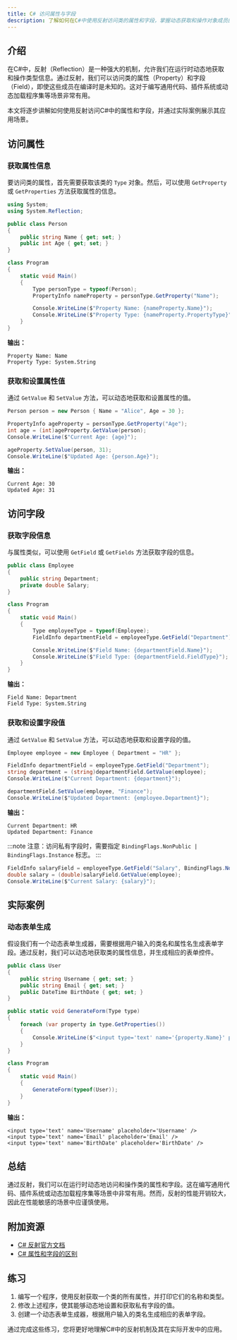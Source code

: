 ```yaml
---
title: C# 访问属性与字段
description: 了解如何在C#中使用反射访问类的属性和字段，掌握动态获取和操作对象成员的方法。
---
```


## 介绍

在C#中，反射（Reflection）是一种强大的机制，允许我们在运行时动态地获取和操作类型信息。通过反射，我们可以访问类的属性（Property）和字段（Field），即使这些成员在编译时是未知的。这对于编写通用代码、插件系统或动态加载程序集等场景非常有用。

本文将逐步讲解如何使用反射访问C#中的属性和字段，并通过实际案例展示其应用场景。

## 访问属性

### 获取属性信息

要访问类的属性，首先需要获取该类的 `Type` 对象。然后，可以使用 `GetProperty` 或 `GetProperties` 方法获取属性的信息。

```csharp
using System;
using System.Reflection;

public class Person
{
    public string Name { get; set; }
    public int Age { get; set; }
}

class Program
{
    static void Main()
    {
        Type personType = typeof(Person);
        PropertyInfo nameProperty = personType.GetProperty("Name");

        Console.WriteLine($"Property Name: {nameProperty.Name}");
        Console.WriteLine($"Property Type: {nameProperty.PropertyType}");
    }
}
```

**输出：**
```
Property Name: Name
Property Type: System.String
```

### 获取和设置属性值

通过 `GetValue` 和 `SetValue` 方法，可以动态地获取和设置属性的值。

```csharp
Person person = new Person { Name = "Alice", Age = 30 };

PropertyInfo ageProperty = personType.GetProperty("Age");
int age = (int)ageProperty.GetValue(person);
Console.WriteLine($"Current Age: {age}");

ageProperty.SetValue(person, 31);
Console.WriteLine($"Updated Age: {person.Age}");
```

**输出：**
```
Current Age: 30
Updated Age: 31
```

## 访问字段

### 获取字段信息

与属性类似，可以使用 `GetField` 或 `GetFields` 方法获取字段的信息。

```csharp
public class Employee
{
    public string Department;
    private double Salary;
}

class Program
{
    static void Main()
    {
        Type employeeType = typeof(Employee);
        FieldInfo departmentField = employeeType.GetField("Department");

        Console.WriteLine($"Field Name: {departmentField.Name}");
        Console.WriteLine($"Field Type: {departmentField.FieldType}");
    }
}
```

**输出：**
```
Field Name: Department
Field Type: System.String
```

### 获取和设置字段值

通过 `GetValue` 和 `SetValue` 方法，可以动态地获取和设置字段的值。

```csharp
Employee employee = new Employee { Department = "HR" };

FieldInfo departmentField = employeeType.GetField("Department");
string department = (string)departmentField.GetValue(employee);
Console.WriteLine($"Current Department: {department}");

departmentField.SetValue(employee, "Finance");
Console.WriteLine($"Updated Department: {employee.Department}");
```

**输出：**
```
Current Department: HR
Updated Department: Finance
```

:::note
注意：访问私有字段时，需要指定 `BindingFlags.NonPublic | BindingFlags.Instance` 标志。
:::

```csharp
FieldInfo salaryField = employeeType.GetField("Salary", BindingFlags.NonPublic | BindingFlags.Instance);
double salary = (double)salaryField.GetValue(employee);
Console.WriteLine($"Current Salary: {salary}");
```

## 实际案例

### 动态表单生成

假设我们有一个动态表单生成器，需要根据用户输入的类名和属性名生成表单字段。通过反射，我们可以动态地获取类的属性信息，并生成相应的表单控件。

```csharp
public class User
{
    public string Username { get; set; }
    public string Email { get; set; }
    public DateTime BirthDate { get; set; }
}

public static void GenerateForm(Type type)
{
    foreach (var property in type.GetProperties())
    {
        Console.WriteLine($"<input type='text' name='{property.Name}' placeholder='{property.Name}' />");
    }
}

class Program
{
    static void Main()
    {
        GenerateForm(typeof(User));
    }
}
```

**输出：**
```
<input type='text' name='Username' placeholder='Username' />
<input type='text' name='Email' placeholder='Email' />
<input type='text' name='BirthDate' placeholder='BirthDate' />
```

## 总结

通过反射，我们可以在运行时动态地访问和操作类的属性和字段。这在编写通用代码、插件系统或动态加载程序集等场景中非常有用。然而，反射的性能开销较大，因此在性能敏感的场景中应谨慎使用。

## 附加资源

- [C# 反射官方文档](https://learn.microsoft.com/zh-cn/dotnet/csharp/programming-guide/concepts/reflection)
- [C# 属性和字段的区别](https://learn.microsoft.com/zh-cn/dotnet/csharp/programming-guide/classes-and-structs/fields)

## 练习

1. 编写一个程序，使用反射获取一个类的所有属性，并打印它们的名称和类型。
2. 修改上述程序，使其能够动态地设置和获取私有字段的值。
3. 创建一个动态表单生成器，根据用户输入的类名生成相应的表单字段。

通过完成这些练习，您将更好地理解C#中的反射机制及其在实际开发中的应用。